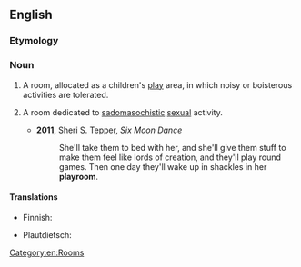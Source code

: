 ==English==

===Etymology===
{{compound|en|play|room}}

===Noun===
{{en-noun}}

# A room, allocated as a children's [[play]] area, in which noisy or boisterous activities are tolerated.
# {{lb|en|BDSM}} A room dedicated to [[sadomasochistic]] [[sexual]] activity.
#* '''2011''', Sheri S. Tepper, ''Six Moon Dance''
#*: She'll take them to bed with her, and she'll give them stuff to make them feel like lords of creation, and they'll play round games. Then one day they'll wake up in shackles in her '''playroom'''.

====Translations====
{{trans-top|room dedicated for playing}}
* Finnish: {{t|fi|leikkihuone}}
{{trans-mid}}
* Plautdietsch: {{t|pdt|Spälstow|f}}
{{trans-bottom}}

[[Category:en:Rooms]]